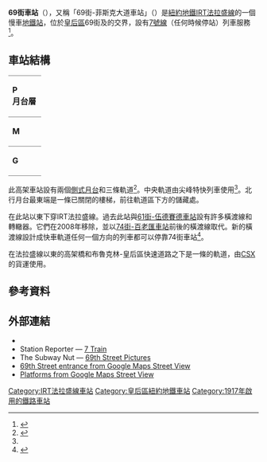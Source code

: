 {{Infobox NYCS
| name = 69街<br />{{lang|en|69th Street}}
| former = 69街-菲斯克大道
| bg_color = #870061
| image = 69 Fisk IRT sta jeh.jpg
| image_caption = 南側
| address = 紐約州紐約市皇后區69街及羅斯福大道
| borough = [[皇后區|皇后區]]
| locale = {{link-en|伍德賽德 (皇后區)|Woodside, Queens|伍德賽德}}
| coordinates = {{coord|40|44|46.53|N|73|53|48.66|W|region:US|display=inline,title}}
| division = IRT
| line = [[IRT法拉盛線|IRT法拉盛線]]
| service = Flushing local
| connection = {{bus icon}} '''[[MTA區域巴士營運|NYCT巴士]]'''：Q32、[[Image:20_airtransportation.svg|12px]] Q47
| platforms = 2個[[側式月台|側式月台]]
| tracks = 3條
| structure = 高架
| open_date = {{start date and age|1917|4|21}}
| passengers = 1,643,806<ref name="2016-rider">{{NYCS const|riderref}}</ref>
| pass_year = 2016
| pass_percent = 0.9
| rank = 290
| code = 455
| next_north = {{NYCS next | station=74街-百老匯 | line=IRT法拉盛線 | service=Flushing local}}
| next_south = {{NYCS next | station=61街-伍德賽德 | line=IRT法拉盛線 | service=Flushing local}}
| legend = {{NYCS infobox legend|alltimes}}
}}

'''69街車站'''（{{lang-en|69th Street station}}），又稱「69街-菲斯克大道車站」（{{lang-en|69th Street–Fisk Avenue station}}）是[[紐約地鐵|紐約地鐵]][[IRT法拉盛線|IRT法拉盛線]]的一個慢車[[地鐵站|地鐵站]]，位於[[皇后區|皇后區]]{{link-en|伍德賽德 (皇后區)|Woodside, Queens|伍德賽德}}69街及{{link-en|羅斯福大道|Roosevelt Avenue}}的交界，設有[[紐約地鐵7號線|7號線]]（任何時候停站）列車服務<ref name="NYCS7">{{NYCS const|timetable|7}}</ref>。
== 車站結構 ==
{{Stack|float=right|
{{Routemap
|title=軌道配置圖
|title-bg=#{{NYCS color|Flushing}}
|title-color=white
|style=margin-left:10px;margin-top:10px;float:right;
|legend =track
|map=
uSTR!~MFADEg\uSTR!~MFADEg\uSTR!~MFADEg ~~ ~~ ~~往[[74街-百老匯車站_(IRT法拉盛線)|74街]]
uSTRf\uSTRg!~NULff\uSTRg
uSTR+BSr\uSTR\uSTR+BSl
uSTR+BSr\uSTR\uSTR+BSl
uSTR+BSr\uSTR\uSTR+BSl
uSTRf\uSTRf!~NULge\uSTRg
uSTR!~MFADEf\uSTR!~MFADEf\uSTR!~MFADEf ~~ ~~ ~~往[[61街-伍德賽德車站_(IRT法拉盛線)|61街]]
}}
}}
{|cellspacing=0 cellpadding=3
|style="border-top:solid 1px gray;vertical-align:top;" width=50 rowspan=6|'''P<br>月台層'''
|-
|style="border-top:solid 1px gray;border-right:solid 2px black;border-left:solid 2px black;border-bottom:solid 2px black;text-align:center;" colspan=2|<small>[[側式月台|側式月台]]，右側開門</small>
|-
|style="border-bottom:solid 1px gray;" width=100|<span style="color:#{{NYCS color|purple}}">'''南行'''</span>
|style="border-bottom:solid 1px gray;" width=390|{{arrow|L}} [[File:NYCS-bull-trans-7.svg|纽约地铁7号线]] 往[[34街-哈德遜調車場車站_(IRT法拉盛線)|34街-哈德遜調車場]]<small>（[[61街-伍德賽德車站_(IRT法拉盛線)|61街-伍德賽德]]）</small>
|-
|style="border-bottom:solid 1px gray;"|<span style="color:#{{NYCS color|purple}}">'''尖峰特快'''
|style="border-bottom:solid 1px gray;"|{{arrow|L}}{{arrow|R}} [[File:NYCS-bull-trans-7d.svg|纽约地铁7d线]] 不停靠
|-
|<span style="color:#{{NYCS color|purple}}">'''北行'''</span>
|{{arrow|R}} [[File:NYCS-bull-trans-7.svg|纽约地铁7号线]] 往[[法拉盛-緬街車站_(IRT法拉盛線)|法拉盛-緬街]]<small>（[[74街-百老匯車站_(IRT法拉盛線)|74街-百老匯]]）</small>
|-
|style="border-top:solid 2px black;border-right:solid 2px black;border-left:solid 2px black;text-align:center;" colspan=2|<small>[[側式月台|側式月台]]，右側開門</small>
|-
|style="border-top:solid 1px gray;vertical-align:top;" width=50|'''M'''
|style="border-top:solid 1px gray;vertical-align:top;" width=100|夾層
|style="border-top:solid 1px gray;vertical-align:top;" width=400|往出入口、車站詢問處、MetroCard自動售票機
|-
|style="border-top:solid 1px gray;border-bottom:solid 1px gray;vertical-align:top;" width=50|'''G'''
|style="border-top:solid 1px gray;border-bottom:solid 1px gray;vertical-align:top;" width=100|街道
|style="border-top:solid 1px gray;border-bottom:solid 1px gray;vertical-align:top;" width=400|出入口
|}
此高架車站設有兩個[[側式月台|側式月台]]和三條軌道<ref name="tracks2">{{NYCS const|trackref|trackbook3}}</ref>。中央軌道由尖峰特快列車使用<ref name="NYCS7" />。北行月台最東端是一條已關閉的樓梯，前往軌道區下方的儲藏處。

{{link-en|布魯克林-皇后區快速道路|Brooklyn-Queens Expressway}}在此站以東下穿IRT法拉盛線。過去此站與[[61街-伍德賽德車站_(IRT法拉盛線)|61街-伍德賽德車站]]設有許多橫渡線和轉轍器。它們在2008年移除，並以[[74街-百老匯車站_(IRT法拉盛線)|74街-百老匯車站]]前後的橫渡線取代。新的橫渡線設計成快車軌道任何一個方向的列車都可以停靠74街車站<ref name="tracks">{{NYCS const|trackref|trackbook3}}</ref>。

在法拉盛線以東的高架橋和布魯克林-皇后區快速道路之下是一條{{link-en|紐約連接鐵路|New York Connecting Railroad}}的軌道，由[[CSX|CSX]]的貨運使用。
== 參考資料 ==
{{Reflist}}

== 外部連結 ==
{{Commonscat|69th Street (IRT Flushing Line)|position=left}}
* {{NYCS ref|http://www.nycsubway.org/perl/stations?195:356|IRT Flushing Line|69th Street/Fisk Avenue}}
* Station Reporter — [https://web.archive.org/web/20140811064122/http://www.stationreporter.net/7train.htm 7 Train]
* The Subway Nut — [http://www.subwaynut.com/flushing_line/69_fisk/index.php 69th Street Pictures]{{Wayback|url=http://www.subwaynut.com/flushing_line/69_fisk/index.php |date=20161001014128 }}
* [https://maps.google.com/?ie=UTF8&ll=40.746347,-73.896317&spn=0.003845,0.013433&z=17&layer=c&cbll=40.74659,-73.896364&panoid=yBVSDLBEu5erHA264Fraaw&cbp=12,110.36,,0,1.91 69th Street entrance from Google Maps Street View]{{Wayback|url=https://maps.google.com/?ie=UTF8&ll=40.746347,-73.896317&spn=0.003845,0.013433&z=17&layer=c&cbll=40.74659,-73.896364&panoid=yBVSDLBEu5erHA264Fraaw&cbp=12,110.36,,0,1.91 |date=20121112054628 }}
* [http://www.google.com/maps/@40.7463875,-73.8962936,3a,75y,210.46h,83.67t/data=!3m8!1e1!3m6!1s-qv7nGd-2oug%2FV42auv509MI%2FAAAAAAAAK4w%2F-yx7-cwFO5ksOaxmlNUFD9c44LNtEylNwCLIB!2e4!3e11!6s%2F%2Flh6.googleusercontent.com%2F-qv7nGd-2oug%2FV42auv509MI%2FAAAAAAAAK4w%2F-yx7-cwFO5ksOaxmlNUFD9c44LNtEylNwCLIB%2Fw203-h100-p-k-no%2F!7i9728!8i4864!4m3!8m2!3m1!1e1!6m1!1e1 Platforms from Google Maps Street View] {{Wayback|url=http://www.google.com/maps/@40.7463875,-73.8962936,3a,75y,210.46h,83.67t/data=!3m8!1e1!3m6!1s-qv7nGd-2oug%2FV42auv509MI%2FAAAAAAAAK4w%2F-yx7-cwFO5ksOaxmlNUFD9c44LNtEylNwCLIB!2e4!3e11!6s%2F%2Flh6.googleusercontent.com%2F-qv7nGd-2oug%2FV42auv509MI%2FAAAAAAAAK4w%2F-yx7-cwFO5ksOaxmlNUFD9c44LNtEylNwCLIB%2Fw203-h100-p-k-no%2F!7i9728!8i4864!4m3!8m2!3m1!1e1!6m1!1e1 |date=20200919051549 }}

{{紐約地鐵7號線}}

{{DEFAULTSORT:69th Street (Irt Flushing Line)}}
[[Category:IRT法拉盛線車站|Category:IRT法拉盛線車站]]
[[Category:皇后區紐約地鐵車站|Category:皇后區紐約地鐵車站]]
[[Category:1917年啟用的鐵路車站|Category:1917年啟用的鐵路車站]]